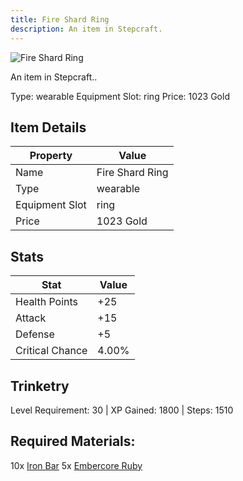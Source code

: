 ```yaml
---
title: Fire Shard Ring
description: An item in Stepcraft.
---
```


<div className="flex items-start gap-6 mb-8">
  <div className="flex-shrink-0">
    <img src="/assets/resources/trinketry/rings/fire_shard.png" alt="Fire Shard Ring" className="w-24 h-24 border rounded-lg" />
  </div>
  <div className="flex-1">
    <div className="space-y-2">
      <p className="text-lg text-muted-foreground">An item in Stepcraft..</p>
      <div className="flex flex-wrap gap-4 text-sm">
        <span className="px-2 py-1 bg-green-100 dark:bg-green-900 rounded-md">
          Type: wearable
        </span>
        <span className="px-2 py-1 bg-purple-100 dark:bg-purple-900 rounded-md">
          Equipment Slot: ring
        </span>
        <span className="px-2 py-1 bg-yellow-100 dark:bg-yellow-900 rounded-md">
          Price: 1023 Gold
        </span>
      </div>
    </div>
  </div>
</div>

## Item Details
| Property | Value |
|----------|-------|
| Name | Fire Shard Ring |
| Type | wearable |
| Equipment Slot | ring |
| Price | 1023 Gold |

## Stats
| Stat | Value |
|------|-------|
| Health Points | +25 |
| Attack | +15 |
| Defense | +5 |
| Critical Chance | 4.00% |

## Trinketry
Level Requirement: 30 | XP Gained: 1800 | Steps: 1510

## Required Materials:
10x [Iron Bar](/docs/resources/individual/iron_bar)
5x [Embercore Ruby](/docs/resources/individual/embercore_ruby)

